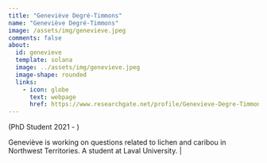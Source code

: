 ```yaml
---
title: "Geneviève Degré-Timmons"
name: "Geneviève Degré-Timmons"
image: /assets/img/genevieve.jpeg
comments: false
about: 
  id: genevieve
  template: solana
  image: ../assets/img/genevieve.jpeg
  image-shape: rounded
  links: 
    - icon: globe
      text: webpage
      href: https://www.researchgate.net/profile/Genevieve-Degre-Timmons
---
```


::: {#genevieve}
(PhD Student 2021 - )

Geneviève is working on questions related to lichen and caribou in Northwest Territories. A student at Laval University. \|
:::
